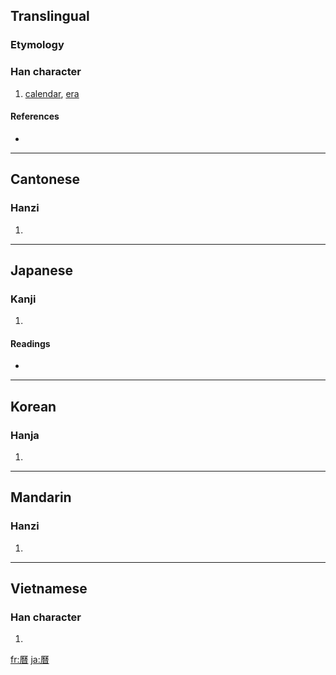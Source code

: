 {{also|暦|历}}
==Translingual==

===Etymology===
{{Han compound|厤|日|c1=p|c2=s|t1=sun|ls=psc}}

===Han character===
{{Han char|rn=72|rad=日|as=12|sn=16|four=7126<sub>9</sub>|canj=一竹木日 (MHDA)}}

# [[calendar]], [[era]]

====References====
* {{Han ref|kx=0500.100|dkj=14171|dj=0870.080|hdz=21536.020|uh=66C6|ud=26310|bh=BEE4|bd=48868}}

----

==Cantonese==

===Hanzi===
{{yue-hanzi|jyut=|y=lik6|sim=历}}

# {{defn|Cantonese|sort=日12}}

----

==Japanese==

===Kanji===
{{ja-kanji|grade=|rs=日12}}

# {{defn|Japanese}}

====Readings====
* {{ja-readings|on=[[れき]] (reki)|kun=[[こよみ]] (koyomi)}}

----

==Korean==

===Hanja===
{{ko-hanja|hangeul=력>역|eumhun=|rv=ryeok>yeok|mr=ryŏk>yŏk|y=lyek>yek}}

# {{defn|Korean|sort=日12}}

----

==Mandarin==

===Hanzi===
{{cmn-hanzi|sim=历|pin=[[lì]] ([[li4]])|wg=li<sup>4</sup>}}

# {{defn|Mandarin|sort=日12}}

----

==Vietnamese==

===Han character===
{{vi-hantu|[[lịch]], [[rếch]], [[rích]], [[rịch]]|rs=日12}}

# {{defn|Vietnamese|sort=日12}}

[[fr:曆]]
[[ja:曆]]